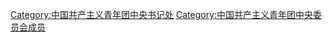 [[Category:中国共产主义青年团中央书记处|Category:中国共产主义青年团中央书记处]]
[[Category:中国共产主义青年团中央委员会成员|Category:中国共产主义青年团中央委员会成员]]